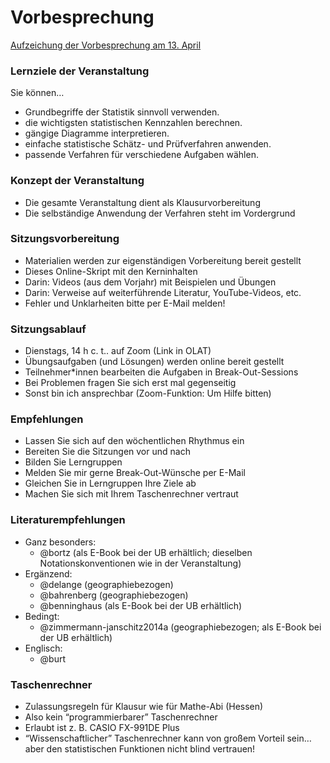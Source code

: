 # Vorbesprechung {-}

[Aufzeichung der Vorbesprechung am 13. April](https://video01.uni-frankfurt.de/Mediasite/Play/c5c5115e37f948d0bfeb9610d18427661d)

### Lernziele der Veranstaltung {-}

Sie können...

- Grundbegriffe der Statistik sinnvoll verwenden.
- die wichtigsten statistischen Kennzahlen berechnen.
- gängige Diagramme interpretieren.
- einfache statistische Schätz- und Prüfverfahren anwenden.
- passende Verfahren für verschiedene Aufgaben wählen.

### Konzept der Veranstaltung {-}

- Die gesamte Veranstaltung dient als Klausurvorbereitung
- Die selbständige Anwendung der Verfahren steht im Vordergrund

### Sitzungsvorbereitung {-}

- Materialien werden zur eigenständigen Vorbereitung bereit gestellt
- Dieses Online-Skript mit den Kerninhalten
- Darin: Videos (aus dem Vorjahr) mit Beispielen und Übungen
- Darin: Verweise auf weiterführende Literatur, YouTube-Videos, etc.
- Fehler und Unklarheiten bitte per E-Mail melden!

### Sitzungsablauf {-}

- Dienstags, 14 h c.&nbsp;t.. auf Zoom (Link in OLAT)
- Übungsaufgaben (und Lösungen) werden online bereit gestellt
- Teilnehmer\*innen bearbeiten die Aufgaben in Break-Out-Sessions
- Bei Problemen fragen Sie sich erst mal gegenseitig
- Sonst bin ich ansprechbar (Zoom-Funktion: Um Hilfe bitten)

### Empfehlungen {-}

- Lassen Sie sich auf den wöchentlichen Rhythmus ein
- Bereiten Sie die Sitzungen vor und nach
- Bilden Sie Lerngruppen
- Melden Sie mir gerne Break-Out-Wünsche per E-Mail
- Gleichen Sie in Lerngruppen Ihre Ziele ab
- Machen Sie sich mit Ihrem Taschenrechner vertraut

### Literaturempfehlungen {-}

- Ganz besonders:
  - @bortz (als E-Book bei der UB erhältlich; dieselben Notationskonventionen wie in der Veranstaltung)
- Ergänzend:
  - @delange (geographiebezogen)
  - @bahrenberg (geographiebezogen)
  - @benninghaus (als E-Book bei der UB erhältlich)
- Bedingt:
  - @zimmermann-janschitz2014a (geographiebezogen; als E-Book bei der UB erhältlich)
- Englisch:
  - @burt

### Taschenrechner {-}

- Zulassungsregeln für Klausur wie für Mathe-Abi (Hessen)
- Also kein "programmierbarer" Taschenrechner
- Erlaubt ist z. B. CASIO FX-991DE Plus
- "Wissenschaftlicher" Taschenrechner kann von großem Vorteil sein... aber den statistischen Funktionen nicht blind vertrauen!
